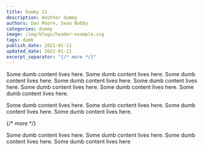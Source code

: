 ```yaml
---
title: Dummy 11
description: Another dummy
authors: Dan Moore, Sean Bobby
categories: dummy
image: /img/blogs/header-example.svg
tags: dumb
publish_date: 2021-01-11
updated_date: 2022-01-11
excerpt_separator: "{/* more */}"
---
```


Some dumb content lives here. Some dumb content lives here. Some dumb content lives here. Some dumb content lives here. Some dumb content lives here. Some dumb content lives here. Some dumb content lives here. Some dumb content lives here.

Some dumb content lives here. Some dumb content lives here. Some dumb content lives here. Some dumb content lives here.

{/* more */}

Some dumb content lives here. Some dumb content lives here. Some dumb content lives here. Some dumb content lives here